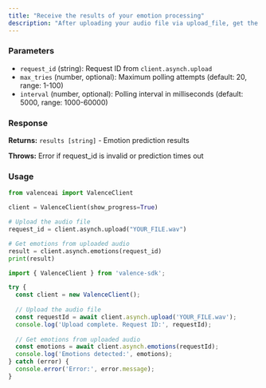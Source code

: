 ```yaml
---
title: "Receive the results of your emotion processing"
description: "After uploading your audio file via upload_file, get the results of your file's emotion classification."
---
```


### Parameters

- `request_id` (string): Request ID from `client.asynch.upload`
- `max_tries` (number, optional): Maximum polling attempts (default: 20, range: 1-100)
- `interval` (number, optional): Polling interval in milliseconds (default: 5000, range: 1000-60000)

### Response

**Returns:** `results [string]` - Emotion prediction results

**Throws:** Error if request_id is invalid or prediction times out

### Usage

<CodeGroup>

```python Python
from valenceai import ValenceClient

client = ValenceClient(show_progress=True)

# Upload the audio file
request_id = client.asynch.upload("YOUR_FILE.wav")

# Get emotions from uploaded audio
result = client.asynch.emotions(request_id)
print(result)
```


```javascript Javascript
import { ValenceClient } from 'valence-sdk';

try {
  const client = new ValenceClient();
  
  // Upload the audio file
  const requestId = await client.asynch.upload('YOUR_FILE.wav');
  console.log('Upload complete. Request ID:', requestId);
  
  // Get emotions from uploaded audio
  const emotions = await client.asynch.emotions(requestId);
  console.log('Emotions detected:', emotions);
} catch (error) {
  console.error('Error:', error.message);
}
```

</CodeGroup>